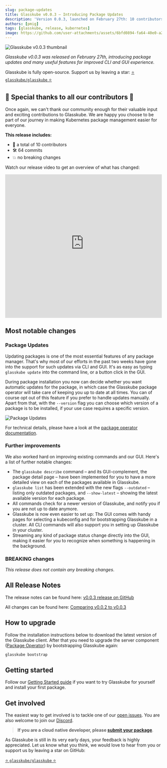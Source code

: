 ```yaml
---
slug: package-updates
title: Glasskube v0.0.3 — Introducing Package Updates
description: 'Version 0.0.3, launched on February 27th: 10 contributors, 64 commits, introducing package update management.'
authors: [pmig]
tags: [glasskube, release, kubernetes]
image: https://github.com/user-attachments/assets/6bfd0894-fa64-40e0-a2e0-87dc9114d28b
---
```



![Glasskube v0.0.3 thumbnail](https://github.com/user-attachments/assets/6bfd0894-fa64-40e0-a2e0-87dc9114d28b)

_Glasskube v0.0.3 was released on February 27th, introducing package updates and many useful features for improved CLI and GUI experience._

<!-- truncate -->

Glasskube is fully open-source. Support us by leaving a star: [⭐ `glasskube/glasskube` ⭐](https://github.com/glasskube/glasskube/)

## 🙏 Special thanks to all our contributors 🥰

Once again, we can't thank our community enough for their valuable input and exciting contributions to Glasskube.
We are happy you choose to be part of our journey in making Kubernetes package management easier for everyone.

**This release includes:**

- 👥 a total of 10 contributors
- 🛠️ 64 commits
- 💥 no breaking changes

Watch our release video to get an overview of what has changed:

<iframe
  width="100%"
  height="460"
  src="https://www.youtube-nocookie.com/embed/lw4omvY2i1A?si=8oFNIs336JC3zlBU"
  title="YouTube video player"
  frameborder="0"
  allow="accelerometer; autoplay; clipboard-write; encrypted-media; gyroscope; picture-in-picture; web-share"
  allowfullscreen></iframe>

## Most notable changes

### Package Updates

Updating packages is one of the most essential features of any package manager. That's why most of our efforts in the past two weeks
have gone into the support for such updates via CLI and GUI. It's as easy as typing `glasskube update` into the command line,
or a button click in the GUI.

During package installation you now can decide whether you want automatic updates for the package, in which case the
Glasskube package operator will take care of keeping you up to date at all times. You can of course opt out of this feature
if you prefer to handle updates manually. Apart from that, with the `--version` flag you can choose which version of a package is to be installed,
if your use case requires a specific version.

![Package Updates](https://github.com/glasskube/glasskube/assets/3041752/1b2e14c6-d9e9-446c-b7e3-29c567db38f2)

For technical details, please have a look at the [package operator documentation](/products/package-manager/docs/components/package-operator/#handling-package-updates).

### Further improvements

We also worked hard on improving existing commands and our GUI. Here's a list of further notable changes:

- The `glasskube describe` command – and its GUI-complement, the package detail page – have been implemented for you to have a more detailed
  view on each of the packages available in Glasskube.
- `glasskube list` has been extended with the new flags `--outdated` – listing only outdated packages, and `--show-latest` – showing the
  latest available version for each package.
- All commands check for a newer version of Glasskube, and notify you if you are not up to date anymore.
- Glasskube is now even easier to set up: The GUI comes with handy pages for selecting a kubeconfig and for bootstrapping Glasskube in a cluster.
  All CLI commands will also support you in setting up Glasskube in your cluster.
- Streaming any kind of package status change directly into the GUI, making it easier for you to recognize when something is happening in the background.

### BREAKING changes

_This release does not contain any breaking changes_.

## All Release Notes

The release notes can be found here: [v0.0.3 release on GitHub](https://github.com/glasskube/glasskube/releases/tag/v0.0.3)

All changes can be found here: [Comparing v0.0.2 to v0.0.3](https://github.com/glasskube/glasskube/compare/v0.0.2...v0.0.3)

## How to upgrade

Follow the installation instructions below to download the latest version of the Glasskube client.
After that you need to upgrade the server component ([Package Operator](/products/package-manager/docs/components/package-operator/)) by bootstrapping Glasskube again:

```bash
glasskube bootstrap
```

## Getting started

Follow our [Getting Started guide](/products/package-manager/docs/getting-started/install) if you want to try Glasskube for yourself and install your first package.

<Install />

## Get involved

The easiest way to get involved is to tackle one of our [open issues](https://github.com/glasskube/glasskube/issues).
You are also welcome to join our [Discord](https://discord.gg/SxH6KUCGH7).

> **If you are a cloud native developer, please [submit your package](https://github.com/glasskube/glasskube/discussions/90)**.

As Glasskube is still in its very early days, your feedback is highly appreciated.
Let us know what you think, we would love to hear from you or support us by leaving a star on GitHub:

[⭐ `glasskube/glasskube` ⭐](https://github.com/glasskube/glasskube/)
